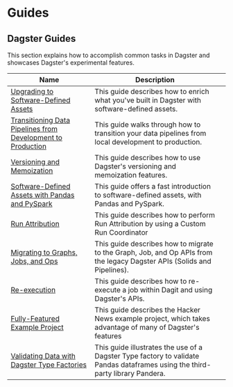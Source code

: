# Guides

## Dagster Guides

This section explains how to accomplish common tasks in Dagster and showcases Dagster's experimental features.

| Name                                                                                                        | Description                                                                                                                   |   |
| ----------------------------------------------------------------------------------------------------------- | ----------------------------------------------------------------------------------------------------------------------------- | - |
| [Upgrading to Software-Defined Assets](/guides/dagster/enriching-with-software-defined-assets)              | This guide describes how to enrich what you've built in Dagster with software-defined assets.                                 |   |
| [Transitioning Data Pipelines from Development to Production](/guides/dagster/local-to-production-tutorial) | This guide walks through how to transition your data pipelines from local development to production.                          |   |
| [Versioning and Memoization](/guides/dagster/memoization)                                                   | This guide describes how to use Dagster's versioning and memoization features. <Experimental />                               |   |
| [Software-Defined Assets with Pandas and PySpark](/guides/dagster/software-defined-assets)                  | This guide offers a fast introduction to software-defined assets, with Pandas and PySpark.                                    |   |
| [Run Attribution](/guides/dagster/run-attribution)                                                          | This guide describes how to perform Run Attribution by using a Custom Run Coordinator <Experimental />                        |   |
| [Migrating to Graphs, Jobs, and Ops](/guides/dagster/graph_job_op)                                          | This guide describes how to migrate to the Graph, Job, and Op APIs from the legacy Dagster APIs (Solids and Pipelines).       |   |
| [Re-execution](/guides/dagster/re-execution)                                                                | This guide describes how to re-execute a job within Dagit and using Dagster's APIs.                                           |   |
| [Fully-Featured Example Project](/guides/dagster/example_project)                                           | This guide describes the Hacker News example project, which takes advantage of many of Dagster's features                     |   |
| [Validating Data with Dagster Type Factories](/guides/dagster/dagster_type_factories)                       | This guide illustrates the use of a Dagster Type factory to validate Pandas dataframes using the third-party library Pandera. |   |
